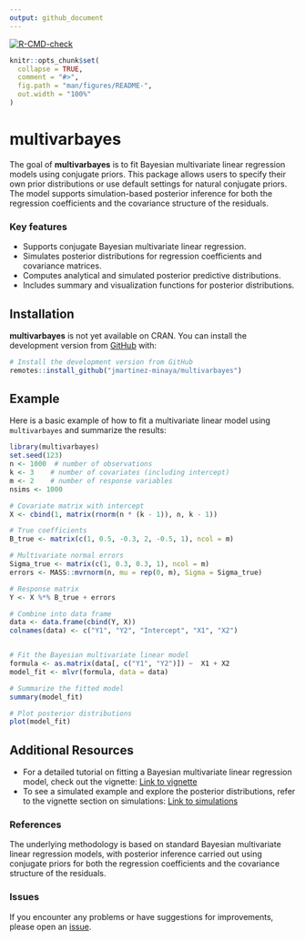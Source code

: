 ---
output: github_document
---


<!-- badges: start -->
[![R-CMD-check](https://github.com/jmartinez-minaya/multivarbayes/actions/workflows/R-CMD-check.yaml/badge.svg)](https://github.com/jmartinez-minaya/multivarbayes/actions/workflows/R-CMD-check.yaml)
<!-- badges: end -->

<!-- README.md is generated from README.Rmd. Please edit that file -->

```{r, include = FALSE}
knitr::opts_chunk$set(
  collapse = TRUE,
  comment = "#>",
  fig.path = "man/figures/README-",
  out.width = "100%"
)
```



# multivarbayes

The goal of **multivarbayes** is to fit Bayesian multivariate linear regression models using conjugate priors. This package allows users to specify their own prior distributions or use default settings for natural conjugate priors. The model supports simulation-based posterior inference for both the regression coefficients and the covariance structure of the residuals.

### Key features

- Supports conjugate Bayesian multivariate linear regression.
- Simulates posterior distributions for regression coefficients and covariance matrices.
- Computes analytical and simulated posterior predictive distributions.
- Includes summary and visualization functions for posterior distributions.

## Installation

**multivarbayes** is not yet available on CRAN. You can install the development version from [GitHub](https://github.com/jmartinez-minaya/multivarbayes) with:

```{r, eval = FALSE}
# Install the development version from GitHub
remotes::install_github("jmartinez-minaya/multivarbayes")
```

## Example

Here is a basic example of how to fit a multivariate linear model using `multivarbayes` and summarize the results:

```{r example, eval = FALSE}
library(multivarbayes)
set.seed(123)
n <- 1000  # number of observations
k <- 3    # number of covariates (including intercept)
m <- 2    # number of response variables
nsims <- 1000

# Covariate matrix with intercept
X <- cbind(1, matrix(rnorm(n * (k - 1)), n, k - 1))  

# True coefficients
B_true <- matrix(c(1, 0.5, -0.3, 2, -0.5, 1), ncol = m)

# Multivariate normal errors
Sigma_true <- matrix(c(1, 0.3, 0.3, 1), ncol = m)
errors <- MASS::mvrnorm(n, mu = rep(0, m), Sigma = Sigma_true)

# Response matrix
Y <- X %*% B_true + errors  

# Combine into data frame
data <- data.frame(cbind(Y, X))
colnames(data) <- c("Y1", "Y2", "Intercept", "X1", "X2")


# Fit the Bayesian multivariate linear model
formula <- as.matrix(data[, c("Y1", "Y2")]) ~  X1 + X2
model_fit <- mlvr(formula, data = data)

# Summarize the fitted model
summary(model_fit)

# Plot posterior distributions
plot(model_fit)
```

## Additional Resources

- For a detailed tutorial on fitting a Bayesian multivariate linear regression model, check out the vignette: [Link to vignette](vignettes/multivarbayes-vignette.Rmd)
- To see a simulated example and explore the posterior distributions, refer to the vignette section on simulations: [Link to simulations](vignettes/simulation.Rmd)

### References

The underlying methodology is based on standard Bayesian multivariate linear regression models, with posterior inference carried out using conjugate priors for both the regression coefficients and the covariance structure of the residuals.

### Issues

If you encounter any problems or have suggestions for improvements, please open an [issue](https://github.com/jmartinez-minaya/multivarbayes/issues).
